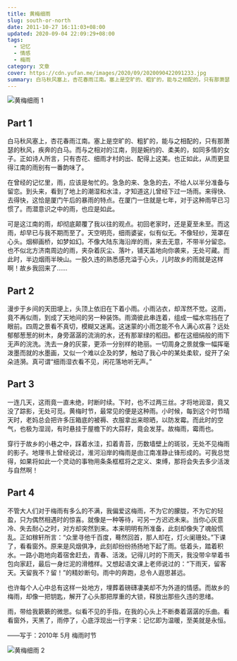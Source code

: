 ```yaml
---
title: 黄梅细雨
slug: south-or-north
date: 2011-10-27 16:11:03+08:00
updated: 2020-09-04 22:09:29+08:00
tags:
  - 记忆
  - 情感
  - 梅雨
category: 文章
cover: https://cdn.yufan.me/images/2020/09/2020090422091233.jpg
summary: 白马秋风塞上，杏花春雨江南。塞上是空旷的、粗犷的，能与之相配的，只有那萧瑟的秋风，疾奔的白马。
---
```


![黄梅细雨 1](https://cdn.yufan.me/images/2020/09/2020090422023879.jpg)

<MusicPlayer id={1964055957} />

## Part 1

白马秋风塞上，杏花春雨江南。塞上是空旷的、粗犷的，能与之相配的，只有那萧瑟的秋风，疾奔的白马。而与之相对的江南，则是婉约的、柔美的，如同多情的女子。正如诗人所言，只有杏花、细雨才村的出、配得上这美。也正如此，从而更显得江南的雨别有一番韵味了。

在曾经的记忆里，雨，应该是匆忙的。急急的来、急急的去，不给人以半分准备与留恋。到头来，看到了地上的潮湿和水洼，才知道这儿曾经下过一场雨。来得快、去得快，这恰是厦门午后的暴雨的特点。在厦门一住就是七年，对于这种雨早已习惯了。而潜意识之中的雨，也应是如此。

可是这江南的雨，却彻底颠覆了我以往的观点。初回老家时，还是夏至未至。而这雨，却早已与我不期而至了。天空明亮，细雨婆娑，似有似无。不像轻纱，笼罩在心头。烟柳画桥，如梦如幻。不像大陆东海沿岸的雨，来去无意，不带半分留恋。也不似北方济南周边的雨，夹杂着灰尘、落叶，铺天盖地向你袭来，无处可藏。而此时，半边烟雨半映山。一股久违的熟悉感充溢于心头，儿时故乡的雨就是这样啊！故乡我回来了……

## Part 2

漫步于乡间的天田埂上，头顶上依旧在下着小雨。小雨沾衣，却浑然不觉。这雨，竟不再似雨，到成了天地间的另一种装饰。雨滴彼此串连着，组成一幅水帘挡在了眼前。四周之景看不真切，模糊又迷离。这迷蒙的小雨怎能不令人满心欢喜？远处郁郁葱葱的树木，身旁潺潺的流淌的水，还有那翠绿的稻田。都在这细绢般的雨下无声的浣洗。洗去一身的灰蒙，更添一分别样的艳丽。一切周身之景就像一幅挥毫泼墨而就的水墨画，又似一个难以企及的梦，触动了我心中的某处柔软，绽开了朵朵涟漪。真可谓“细雨湿衣看不见，闲花落地听无声。”

## Part 3

一连几天，这雨竟一直未绝，时断时续。下时，也不过两三丝。才将地润湿，竟又没了踪影，无处可觅。黄梅时节，最常见的便是这种雨。小时候，每到这个时节晴天时，老妈总会把许多压箱底的被褥、衣服拿出来晾晒，以防发霉。而此时的空气，也极为湿润，有时悬挂于屋檐下的大蒜籽，竟会发芽。故梅雨，霉雨也。

穿行于故乡的小巷之中，踩着水洼，扣着青苔，历数墙壁上的斑驳，无处不见梅雨的影子。地理书上曾经说过，淮河沿岸的梅雨是由江南准静止锋形成的。可我总觉得，如果将如此一个灵动的事物用条条框框将之定义、束缚，那将会失去多少活泼与自然啊！

## Part 4

不管大人们对于梅雨有多么的不满，我偏爱这梅雨，不为它的朦胧，不为它的轻盈，只为偶然相遇时的惊喜。就像是一种等待，可另一方迟迟未来。当你心灰意冷、失去耐心之时，对方却突然到来。本来明明有所准备，此刻却像失了魂般慌乱。正如稼轩所言：“众里寻他千百度，蓦然回首，那人却在，灯火阑珊处。”下课了，看看窗外。原来是风烟俱净，此刻却纷纷扬扬地下起了雨。低着头，踏着积水。一路小跑地向着宿舍赶去，青春、活泼。记得儿时的下雨天，我没带伞举着书包向家赶，最后一身烂泥的滑稽样。又想起语文课上老师说过的：“下雨天，留客天。天留我不？留！”的精妙断句。雨中的奔跑，总令人遐思甚远。

也许每个人心中总有这样一处地方，埋葬着磅礴凄美却不为外道的情感。而故乡的梅雨，却像一把钥匙，解开了心头那把厚重的大锁，释放出那些久违的思绪。

雨，带给我簌簌的微思。似看不见的手指，在我的心头上不断奏着潺潺的乐曲。看看窗外，天黑了，雨停了，心底浮现出一行字来：记忆即为温暖，至美就是永恒。

——写于：2010年 5月 梅雨时节

![黄梅细雨 2](https://cdn.yufan.me/images/2020/09/2020090422024176.jpg)
